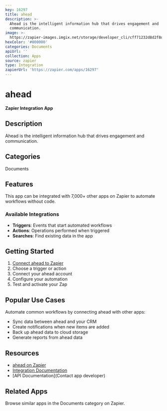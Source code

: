 ```yaml
---
key: 16297
title: ahead
description: >-
  Ahead is the intelligent information hub that drives engagement and
  communication.​
image: >-
  https://zapier-images.imgix.net/storage/developer_cli/cff71232d8d2f8df081645070c05c4da_2.png?auto=format%2Ccompress&ixlib=python-3.0.0&q=50
hexColor: '#000000'
categories: Documents
apiUrl: ''
collection: Apps
source: zapier
type: Integration
zapierUrl: 'https://zapier.com/apps/16297'
---
```

# ahead

**Zapier Integration App**

## Description

Ahead is the intelligent information hub that drives engagement and communication.​

## Categories

Documents

## Features

This app can be integrated with 7,000+ other apps on Zapier to automate workflows without code.

### Available Integrations

- **Triggers**: Events that start automated workflows
- **Actions**: Operations performed when triggered
- **Searches**: Find existing data in the app

## Getting Started

1. [Connect ahead to Zapier](https://zapier.com/apps/16297)
2. Choose a trigger or action
3. Connect your ahead account
4. Configure your automation
5. Test and activate your Zap

## Popular Use Cases

Automate common workflows by connecting ahead with other apps:

- Sync data between ahead and your CRM
- Create notifications when new items are added
- Back up ahead data to cloud storage
- Generate reports from ahead data

## Resources

- [ahead on Zapier](https://zapier.com/apps/16297)
- [Integration Documentation](https://zapier.com/apps/16297/integrations)
- [API Documentation](Contact app developer)

## Related Apps

Browse similar apps in the Documents category on Zapier.
